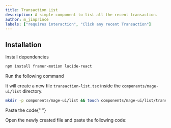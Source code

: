 ```yaml
---
title: Transaction List
description: A simple component to list all the recent transaction.
author: m_jinprince
labels: ["requires interaction", "Click any recent Transaction"]
---
```


<ComponentPreview name="list-transaction-list--docs" />

## Installation

<Steps>
<Step>Install dependencies</Step>

```bash
npm install framer-motion lucide-react
```

<Step>Run the following command</Step>

It will create a new file `transaction-list.tsx` inside the `components/mage-ui/list` directory.

```bash
mkdir -p components/mage-ui/list && touch components/mage-ui/list/transaction-list.tsx
```

<Step>Paste the code</Step>{" "}

Open the newly created file and paste the following code:

```jsx file=<rootDir>/mage-ui/list/transaction-list.tsx

```

</Steps>
